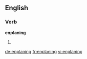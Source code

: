 ==English==

===Verb===
'''enplaning'''

# {{present participle of|enplane}}

[[de:enplaning]]
[[fr:enplaning]]
[[vi:enplaning]]